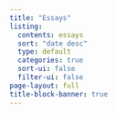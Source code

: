 ```yaml
---
title: "Essays"
listing:
  contents: essays
  sort: "date desc"
  type: default
  categories: true
  sort-ui: false
  filter-ui: false
page-layout: full
title-block-banner: true
---
```

